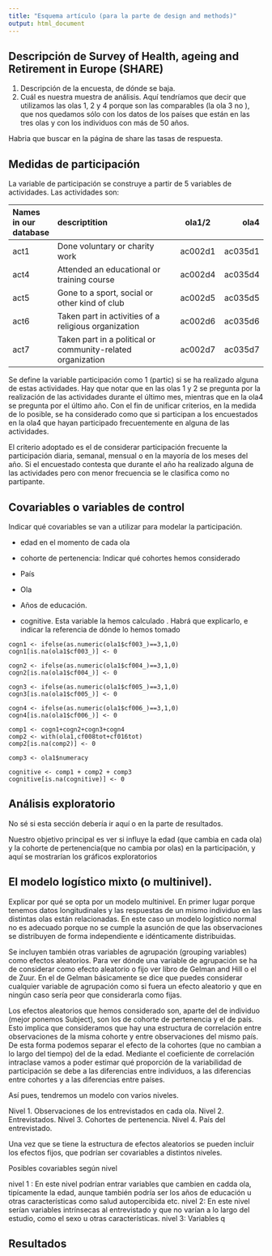 ```yaml
---
title: "Esquema artículo (para la parte de design and methods)"
output: html_document
---
```



## Descripción de Survey of Health, ageing and Retirement in Europe (SHARE)

1. Descripción de la encuesta, de dónde se baja.
2. Cuál es nuestra muestra de análisis. Aquí tendríamos que decir que utilizamos las olas 1, 2 y 4 porque son las comparables (la ola 3 no ), que nos quedamos sólo con los datos de los países que están en las tres olas y con los individuos con más de 50 años.

Habria que buscar en la página de share las tasas de respuesta. 



## Medidas de participación

La variable de participación se construye a partir de 5 variables de actividades.
Las actividades son:


Names in our database   | descriptition                                                      | ola1/2  |  ola4 
:--- | :---------------------------------------------------------- | :---------------: | ------------:
act1 | Done voluntary or charity work                              | ac002d1           | ac035d1
act4 | Attended an educational or training course                  | ac002d4           | ac035d4
act5 | Gone to a sport, social or other kind of club               | ac002d5           | ac035d5
act6 | Taken part in activities of a religious organization        | ac002d6           | ac035d6
act7 | Taken part in a political or community-related organization | ac002d7           | ac035d7

Se define la variable participación como 1 (partic) si se ha realizado alguna de estas actividades. Hay que notar que en las olas 1 y 2 se pregunta por la realización de las actividades durante el último mes, mientras que en la ola4 se pregunta por el último año. Con el fin de unificar criterios, en la medida de lo posible, se ha considerado como que si participan a los encuestados en la ola4 que hayan participado frecuentemente en alguna de las actividades.

El criterio adoptado es el de considerar participación frecuente la participación diaria, semanal, mensual o en la mayoría de los meses del año. Si el encuestado contesta que durante el año ha realizado alguna de las actividades pero con menor frecuencia se le clasifica como no partipante.

## Covariables o variables de control

Indicar qué covariables se van a utilizar para modelar la participación.

* edad en el momento de cada ola
* cohorte de pertenencia: Indicar qué cohortes hemos considerado
* País
* Ola
* Años de educación. 

* cognitive. Esta variable la hemos calculado . Habrá que explicarlo, e indicar la referencia de dónde lo hemos tomado


```
cogn1 <- ifelse(as.numeric(ola1$cf003_)==3,1,0)
cogn1[is.na(ola1$cf003_)] <- 0

cogn2 <- ifelse(as.numeric(ola1$cf004_)==3,1,0)
cogn2[is.na(ola1$cf004_)] <- 0

cogn3 <- ifelse(as.numeric(ola1$cf005_)==3,1,0)
cogn3[is.na(ola1$cf005_)] <- 0

cogn4 <- ifelse(as.numeric(ola1$cf006_)==3,1,0)
cogn4[is.na(ola1$cf006_)] <- 0

comp1 <- cogn1+cogn2+cogn3+cogn4
comp2 <- with(ola1,cf008tot+cf016tot)
comp2[is.na(comp2)] <- 0

comp3 <- ola1$numeracy

cognitive <- comp1 + comp2 + comp3
cognitive[is.na(cognitive)] <- 0

```

## Análisis exploratorio

No sé si esta sección debería ir aquí o en la parte de resultados.

Nuestro objetivo principal es ver si influye la edad (que cambia en cada ola) y la cohorte de pertenencia(que no cambia por olas) en la participación, y aquí se  mostrarían los gráficos exploratorios


## El modelo logístico mixto (o multinivel).

Explicar por qué se opta por un modelo multinivel. En primer lugar porque tenemos datos longitudinales y las respuestas de un mismo individuo en las distintas olas están relacionadas. En este caso un modelo logístico normal no es adecuado porque no se cumple la asunción de que las observaciones se distribuyen de forma independiente e idénticamente distribuidas. 

Se incluyen también otras variables de agrupación (grouping variables) como efectos aleatorios. Para ver dónde una variable de agrupación se ha de considerar como efecto aleatorio o fijo ver libro de Gelman and Hill o el de Zuur. En el de Gelman básicamente se dice que puedes considerar cualquier variable de agrupación como si fuera un efecto aleatorio y que en ningún caso sería peor que considerarla como fijas. 

Los efectos aleatorios que hemos considerado son, aparte del de individuo (mejor ponemos Subject), son los de cohorte de pertenencia y el de país. Esto implica que consideramos que hay una estructura de correlación entre observaciones de la misma cohorte y entre observaciones del mismo país. De esta forma podemos separar el efecto de la cohortes (que no cambian a lo largo del tiempo) del de la edad.
Mediante el coeficiente de correlación intraclase vamos a poder estimar qué proporción de la variabilidad de participación se debe a las diferencias entre individuos, a las diferencias entre cohortes y a las diferencias entre países.

Así pues, tendremos un modelo con varios niveles.

Nivel 1. Observaciones de los entrevistados en cada ola. 
Nivel 2. Entrevistados. 
Nivel 3. Cohortes de pertenencia. 
Nivel 4. País del entrevistado.


Una vez que se tiene la estructura de efectos aleatorios se pueden incluir los efectos fijos, que podrían ser covariables a distintos niveles.

Posibles covariables según nivel

nivel 1 : En este nivel podrían entrar variables que cambien en cadda ola, tipícamente la edad, aunque también podría ser los años de educación u otras características como salud autopercibida etc.
nivel 2: En este nivel serían variables intrínsecas al entrevistado y que no varían a lo largo del estudio, como el sexo u otras características.
nivel 3: Variables q



## Resultados